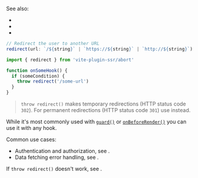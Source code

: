 
See also:
 - <Link href="/redirects" noBreadcrumb={true} />
 - <Link href="/render" noBreadcrumb={true} />
 - <Link href="/abort#throw-redirect-vs-throw-render" doNotInferSectionTitle={true} noBreadcrumb={true} />

```ts
// Redirect the user to another URL
redirect(url: `/${string}` | `https://${string}` | `http://${string}`)
```

```js
import { redirect } from 'vite-plugin-ssr/abort'

function onSomeHook() {
  if (someCondition) {
    throw redirect('/some-url')
  }
}
```

> `throw redirect()` makes temporary redirections (HTTP status code `302`). For permanent redirections (HTTP status code `301`) use <Link href="/redirects" noBreadcrumb={true} /> instead.

While it's most commonly used with [`guard()`](/guard) or [`onBeforeRender()`](/onBeforeRender) you can use it with any hook.

Common use cases:

- Authentication and authorization, see <Link href="/auth#login-flow" doNotInferSectionTitle={true} />.
- Data fetching error handling, see <Link href="/data-fetching#error-handling" doNotInferSectionTitle={true} />.

If `throw redirect()` doesn't work, see <Link href="/abort#debug" />.

